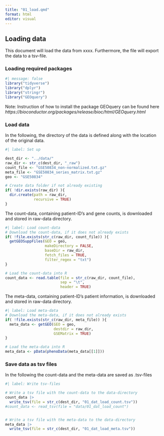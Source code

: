 ```yaml
---
title: "01_load.qmd"
format: html
editor: visual
---
```


## Loading data

This document will load the data from xxxx. Furthermore, the file will export the data to a tsv-file.

### Loading required packages

```r
#| message: false
library("tidyverse")
library("dplyr")
library("stringr")
library("GEOquery")
```

Note: Instruction of how to install the package GEOquery can be found here *https://bioconductor.org/packages/release/bioc/html/GEOquery.html*

### Load data

In the following, the directory of the data is defined along with the location of the original data.

```r
#| label: Set up

dest_dir <- "../data/"
raw_dir <- str_c(dest_dir, "_raw")
count_file <- "GSE50834_non-normalized.txt.gz"
meta_file <- "GSE50834_series_matrix.txt.gz"
geo <- "GSE50834"

# Create data folder if not already existing
if( !dir.exists(raw_dir) ){
  dir.create(path = raw_dir,
             recursive = TRUE)
}

```

The count-data, containing patient-ID's and gene counts, is downloaded and stored in raw-data directory.

```r
#| label: Load count-data
# Download the count-data, if it does not already exists
if( !file.exists(str_c(raw_dir, count_file)) ){
  getGEOSuppFiles(GEO = geo,
                  makeDirectory = FALSE,
                  baseDir = raw_dir,
                  fetch_files = TRUE,
                  filter_regex = "txt")
}

# Load the count-data into R
count_data <- read.table(file = str_c(raw_dir, count_file),
                         sep = "\t",
                         header = TRUE)
```

The meta-data, containing patient-ID's patient information, is downloaded and stored in raw-data directory.

```r
#| label: Load meta-data
# Download the meta-data, if it does not already exists
if( !file.exists(str_c(raw_dir, meta_file)) ){
  meta_data <- getGEO(GEO = geo,
                      destdir = raw_dir,
                      GSEMatrix = TRUE)
}

# Load the meta-data into R
meta_data <- pData(phenoData(meta_data[[1]]))

```

### Save data as tsv files

In the following the count-data and the meta-data are saved as .tsv-files

```r
#| label: Write tsv-files

# Write a tsv file with the count-data to the data-directory
count_data |> 
  write_tsv(file = str_c(dest_dir, "01_dat_load_count.tsv"))
#count_data <- read_tsv(file = "data/01_dat_load_count")


# Write a tsv file with the meta-data to the data-directory
meta_data |> 
  write_tsv(file = str_c(dest_dir, "01_dat_load_meta.tsv"))
```
